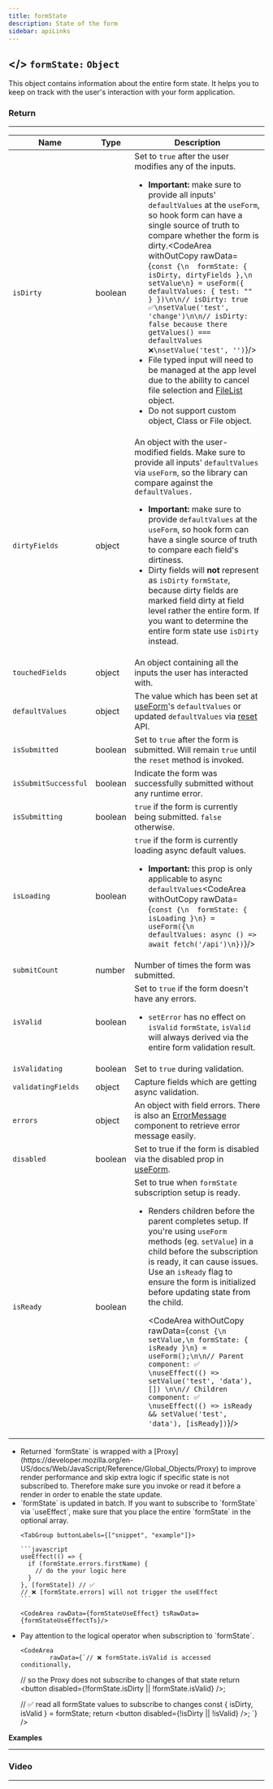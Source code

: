 ```yaml
---
title: formState
description: State of the form
sidebar: apiLinks
---
```



## \</> `formState:` <TypeText>`Object`</TypeText>

This object contains information about the entire form state. It helps you to keep on track with the user's interaction with your form application.

### Return

---

| Name                 | Type                         | Description                                                                                                                                                                                                                                                                                                                                                                                                                                                                                                                                                                                                                                                                                                                                                                                            |
| -------------------- | ---------------------------- | ------------------------------------------------------------------------------------------------------------------------------------------------------------------------------------------------------------------------------------------------------------------------------------------------------------------------------------------------------------------------------------------------------------------------------------------------------------------------------------------------------------------------------------------------------------------------------------------------------------------------------------------------------------------------------------------------------------------------------------------------------------------------------------------------------ |
| `isDirty`            | <TypeText>boolean</TypeText> | Set to `true` after the user modifies any of the inputs.<ul><li>**Important:** make sure to provide all inputs' `defaultValues` at the `useForm`, so hook form can have a single source of truth to compare whether the form is dirty.<CodeArea withOutCopy rawData={`const {\n  formState: { isDirty, dirtyFields },\n  setValue\n} = useForm({ defaultValues: { test: "" } })\n\n// isDirty: true ✅\nsetValue('test', 'change')\n\n// isDirty: false because there getValues() === defaultValues ❌\nsetValue('test', '')`}/></li><li>File typed input will need to be managed at the app level due to the ability to cancel file selection and [FileList](https://developer.mozilla.org/en-US/docs/Web/API/FileList) object.</li><li>Do not support custom object, Class or File object.</li></ul> |
| `dirtyFields`        | <TypeText>object</TypeText>  | An object with the user-modified fields. Make sure to provide all inputs' `defaultValues` via `useForm`, so the library can compare against the `defaultValues.`<ul><li>**Important:** make sure to provide `defaultValues` at the `useForm`, so hook form can have a single source of truth to compare each field's dirtiness.</li><li>Dirty fields will **not** represent as `isDirty` `formState`, because dirty fields are marked field dirty at field level rather the entire form. If you want to determine the entire form state use `isDirty` instead.</li></ul>                                                                                                                                                                                                                               |
| `touchedFields`      | <TypeText>object</TypeText>  | An object containing all the inputs the user has interacted with.                                                                                                                                                                                                                                                                                                                                                                                                                                                                                                                                                                                                                                                                                                                                      |
| `defaultValues`      | <TypeText>object</TypeText>  | The value which has been set at [useForm](/docs/useform)'s `defaultValues` or updated `defaultValues` via [reset](/docs/useform/reset) API.                                                                                                                                                                                                                                                                                                                                                                                                                                                                                                                                                                                                                                                            |
| `isSubmitted`        | <TypeText>boolean</TypeText> | Set to `true` after the form is submitted. Will remain `true` until the `reset` method is invoked.                                                                                                                                                                                                                                                                                                                                                                                                                                                                                                                                                                                                                                                                                                     |
| `isSubmitSuccessful` | <TypeText>boolean</TypeText> | Indicate the form was successfully submitted without any runtime error.                                                                                                                                                                                                                                                                                                                                                                                                                                                                                                                                                                                                                                                                                                                                |
| `isSubmitting`       | <TypeText>boolean</TypeText> | `true` if the form is currently being submitted. `false` otherwise.                                                                                                                                                                                                                                                                                                                                                                                                                                                                                                                                                                                                                                                                                                                                    |
| `isLoading`          | <TypeText>boolean</TypeText> | `true` if the form is currently loading async default values.<ul><li>**Important:** this prop is only applicable to async `defaultValues`<CodeArea withOutCopy rawData={`const {\n  formState: { isLoading }\n} = useForm({\n  defaultValues: async () => await fetch('/api')\n})`}/></li></ul>                                                                                                                                                                                                                                                                                                                                                                                                                                                                                                        |
| `submitCount`        | <TypeText>number</TypeText>  | Number of times the form was submitted.                                                                                                                                                                                                                                                                                                                                                                                                                                                                                                                                                                                                                                                                                                                                                                |
| `isValid`            | <TypeText>boolean</TypeText> | Set to `true` if the form doesn't have any errors.<ul><li>`setError` has no effect on `isValid` `formState`, `isValid` will always derived via the entire form validation result.</li></ul>                                                                                                                                                                                                                                                                                                                                                                                                                                                                                                                                                                                                            |
| `isValidating`       | <TypeText>boolean</TypeText> | Set to `true` during validation.                                                                                                                                                                                                                                                                                                                                                                                                                                                                                                                                                                                                                                                                                                                                                                       |
| `validatingFields`   | <TypeText>object</TypeText>  | Capture fields which are getting async validation.                                                                                                                                                                                                                                                                                                                                                                                                                                                                                                                                                                                                                                                                                                                                                     |
| `errors`             | <TypeText>object</TypeText>  | An object with field errors. There is also an [ErrorMessage](/docs/useformstate/errormessage) component to retrieve error message easily.                                                                                                                                                                                                                                                                                                                                                                                                                                                                                                                                                                                                                                                              |
| `disabled`           | <TypeText>boolean</TypeText> | Set to true if the form is disabled via the disabled prop in [useForm](/docs/useform).                                                                                                                                                                                                                                                                                                                                                                                                                                                                                                                                                                                                                                                                                                                 |
| `isReady`            | <TypeText>boolean</TypeText> | Set to true when `formState` subscription setup is ready. <ul><li><p>Renders children before the parent completes setup. If you're using `useForm` methods (eg. `setValue`) in a child before the subscription is ready, it can cause issues. Use an `isReady` flag to ensure the form is initialized before updating state from the child.</p><CodeArea withOutCopy rawData={`const {\n setValue,\n formState: { isReady }\n} = useForm();\n\n// Parent component: ✅ \nuseEffect(() => setValue('test', 'data'), []) \n\n// Children component: ✅ \nuseEffect(() => isReady && setValue('test', 'data'), [isReady])`}/></li></ul>                                                                                                                                                                   |


<Admonition type="important" title="Rules">

<ul>
  <li>
    Returned `formState` is wrapped with a
    [Proxy](https://developer.mozilla.org/en-US/docs/Web/JavaScript/Reference/Global_Objects/Proxy)
    to improve render performance and skip extra logic if specific state is not
    subscribed to. Therefore make sure you invoke or read it before a render in
    order to enable the state update.
  </li>

  <li>
    `formState` is updated in batch. If you want to subscribe to `formState` via
    `useEffect`, make sure that you place the entire `formState` in the optional
    array.

    <TabGroup buttonLabels={["snippet", "example"]}>

    ```javascript
    useEffect(() => {
      if (formState.errors.firstName) {
        // do the your logic here
      }
    }, [formState]) // ✅
    // ❌ [formState.errors] will not trigger the useEffect
    ```

    <CodeArea rawData={formStateUseEffect} tsRawData={formStateUseEffectTs}/>

  </TabGroup>
  </li>

  <li>
    Pay attention to the logical operator when subscription to `formState`.

    <CodeArea
            rawData={`// ❌ formState.isValid is accessed conditionally,

// so the Proxy does not subscribe to changes of that state
return <button disabled={!formState.isDirty || !formState.isValid} />;

// ✅ read all formState values to subscribe to changes
const { isDirty, isValid } = formState;
return <button disabled={!isDirty || !isValid} />;
`}
/>

  </li>
</ul>

</Admonition>

**Examples**

---

<CodeArea
  rawData={formState}
  tsRawData={formStateTs}
  url="https://codesandbox.io/s/react-hook-form-v6-formstate-forked-tyqlp"
  tsUrl="https://codesandbox.io/s/react-hook-form-v6-ts-formstate-forked-5sxs3"
/>

### Video

---

<YouTube youTubeId="4kzd572NbkM" />
